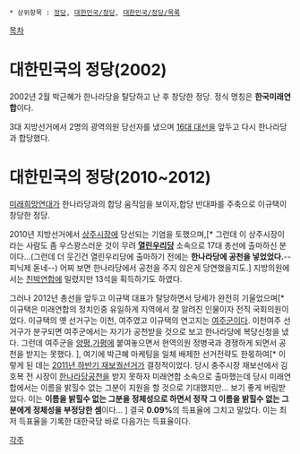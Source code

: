  * 상위항목 : [[정당]], [[대한민국/정당]], [[대한민국/정당/목록]]

[[목차]]

= 대한민국의 정당(2002) =

2002년 2월 박근혜가 한나라당을 탈당하고 난 후 창당한 정당. 정식 명칭은 '''한국미래연합'''이다.

3대 지방선거에서 2명의 광역의원 당선자를 냈으며 [[16대 대선]]을 앞두고 다시 한나라당과 합당했다.

= 대한민국의 정당(2010~2012) =

[[미래희망연대]]가 한나라당과의 합당 움직임을 보이자,합당 반대파를 주축으로 이규택이 창당한 정당.

2010년 지방선거에서 [[상주]]시장에 당선되는 기염을 토했으며,[* 그런데 이 상주시장이라는 사람도 좀 우스꽝스러운 것이 무려 '''[[열린우리당]]''' 소속으로 17대 총선에 출마하신 분이다...(그런데 더 웃긴건 열린우리당에 출마하기 전에는 '''한나라당에 공천을 넣었었다.'''--피닉제 돋네--) 어찌 보면 한나라당에서 공천을 주지 않은게 당연했을지도.] 지방의원에서는 [[친박연합]]에 밀렸지만 13석을 획득하기도 하였다.

그러나 2012년 총선을 앞두고 이규택 대표가 탈당하면서 당세가 완전히 기울었으며[* 이규택은 미래연합의 정치인중 유일하게 지역에서 잘 알려진 인물이자 전직 국회의원이었다. 이규택의 옛 선거구는 이천, 여주였고 이규택의 연고지는 [[여주]]군이다. 이천여주 선거구가 분구되면 여주군에서는 자기가 공천받을 것으로 보고 한나라당에 복당신청을 냈다. 그런데 여주군을 [[양평]],[[가평]]에 붙여놓으면서 현역의원 정병국과 경쟁하게 되면서 공천을 받지는 못했다. ], 여기에 박근혜 마케팅을 일체 배제한 선거전략도 한몫하여[* 이렇게 된 데는 [[2011년 하반기 재보궐선거]]가 결정적이었다. 당시 충주시장 재보선에서 김호복 전 시장이 [[한나라당]]공천을 받지 못하자 미래연합 소속으로 출마했는데 당시 미래연합에서는 이름을 밝힐수 없는 그분이 지원을 할 것으로 기대했지만... 보기 좋게 버림받았다. 이는 '''이름을 밝힐수 없는 그분을 정체성으로 하면서 정작 그 이름을 밝힐수 없는 그분에게 정체성을 부정당한 셈'''이다... ] 결국 '''0.09%'''의 득표율에 그치고 말았다. 이는 최저 득표율을 기록한 대한국당 바로 다음가는 득표율이다.


[[각주]]
